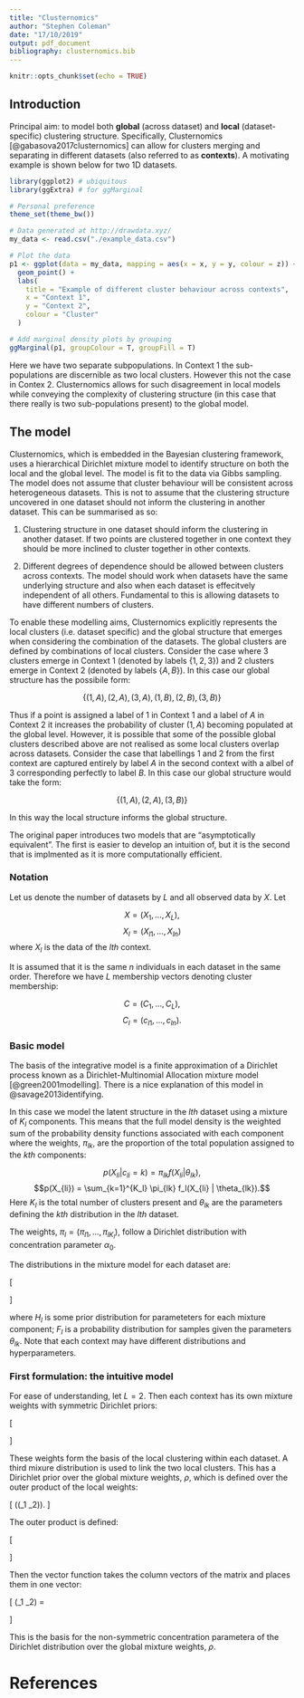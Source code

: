 ```yaml
---
title: "Clusternomics"
author: "Stephen Coleman"
date: "17/10/2019"
output: pdf_document
bibliography: clusternomics.bib
---
```


```r
knitr::opts_chunk$set(echo = TRUE)
```

## Introduction

Principal aim: to model both **global** (across dataset) and **local**
(dataset-specific) clustering structure. Specifically, Clusternomics 
[@gabasova2017clusternomics] can allow for clusters merging and separating in
different datasets (also referred to as **contexts**). A motivating example is 
shown below for two 1D datasets.

```r
library(ggplot2) # ubiquitous
library(ggExtra) # for ggMarginal

# Personal preference
theme_set(theme_bw())

# Data generated at http://drawdata.xyz/
my_data <- read.csv("./example_data.csv")

# Plot the data
p1 <- ggplot(data = my_data, mapping = aes(x = x, y = y, colour = z)) +
  geom_point() +
  labs(
    title = "Example of different cluster behaviour across contexts",
    x = "Context 1",
    y = "Context 2",
    colour = "Cluster"
  )

# Add marginal density plots by grouping
ggMarginal(p1, groupColour = T, groupFill = T)
```

Here we have two separate subpopulations. In Context 1 the sub-populations are 
discernible as two local clusters. However this not the case in Contex 2. 
Clusternomics allows for such disagreement in local models while conveying
the complexity of clustering structure (in this case that there really is two 
sub-populations present) to the global model.

## The model

Clusternomics, which is embedded in the Bayesian clustering framework, uses a 
hierarchical Dirichlet mixture model to identify structure on both the local and
the global level. The model is fit to the data via Gibbs sampling. The model 
does not assume that cluster behaviour will be consistent across heterogeneous 
datasets. This is not to assume that the clustering structure uncovered in one 
dataset should not inform the clustering in another dataset. This can be 
summarised as so:

1. Clustering structure in one dataset should inform the clustering in another 
dataset. If two points are clustered together in one context they should be 
more inclined to cluster together in other contexts.

2. Different degrees of dependence should be allowed between clusters across
contexts. The model should work when datasets have the same underlying structure
and also when each dataset is effecitvely independent of all others. Fundamental 
to this is allowing datasets to have different numbers of clusters.

To enable these modelling aims, Clusternomics explicitly represents the local 
clusters (i.e. dataset specific) and the global structure that emerges when 
considering the combination of the datasets. The global clusters are defined by 
combinations of local clusters. Consider the case where 3 clusters emerge in 
Context 1 (denoted by labels $\{1, 2, 3\}$) and 2 clusters emerge in Context 2 
(denoted by labels $\{A, B\}$). In this case our global structure has the 
possibile form:

$$\{(1, A), (2, A), (3, A), (1, B), (2, B), (3, B)\}$$

Thus if a point is assigned a label of 1 in Context 1 and a label of $A$ in 
Context 2 it increases the probability of cluster $(1, A)$ becoming populated 
at the global level. However, it is possible that some of the possible 
global clusters described above are not realised as some local clusters overlap 
across datasets. Consider the case that labellings 1 and 2 from the first 
context are captured entirely by label $A$ in the second context with a albel of 
3 corresponding perfectly to label $B$. In this case our global structure would 
take the form:

$$\{(1, A), (2, A), (3, B)\}$$

In this way the local structure informs the global structure.

The original paper introduces two models that are "asymptotically equivalent". 
The first is easier to develop an intuition of, but it is the second that is 
implmented as it is more computationally efficient.

### Notation

Let us denote the number of datasets by $L$ and all observed data by $X$. Let

$$X = (X_1,  \ldots, X_L),$$
$$X_l = (X_{l1},\ldots,X_{ln})$$
where $X_l$ is the data of the $lth$ context.

It is assumed that it is the same $n$ individuals in each dataset in the same 
order. Therefore we have $L$ membership vectors denoting cluster membership:

$$C = (C_1, \ldots, C_L),$$
$$C_l = (c_{l1},\ldots,c_{ln}).$$

### Basic model

The basis of the integrative model is a finite approximation of a Dirichlet 
process known as a Dirichlet-Multinomial Allocation mixture model 
[@green2001modelling]. There is a nice explanation of this model in 
@savage2013identifying.

In this case we model the latent structure in the $lth$ dataset using a mixture 
of $K_l$ components. This means that the full model density is the weighted 
sum of the probability density functions associated with each component where
the weights, $\pi_{lk}$, are the proportion of the total population assigned to the 
$kth$ components:

$$p(X_{li}| c_{li} = k) = \pi_{lk} f(X_{li} | \theta_{lk}),$$
$$p(X_{li}) = \sum_{k=1}^{K_l} \pi_{lk} f_l(X_{li} | \theta_{lk}).$$
Here $K_l$ is the total number of clusters present and $\theta_{lk}$ are the 
parameters defining the $kth$ distribution in the $lth$ dataset.

The weights, $\pi_l = (\pi_{l1},\ldots,\pi_{lK_l})$, follow a Dirichlet 
distribution with concentration parameter $\alpha_0$.

The distributions in the mixture model for each dataset are:

\[
\begin{aligned}
\pi_l &\sim \textrm{Dirichlet}\left(\frac{\alpha_0}{K_l},\ldots,\frac{\alpha_0}{K_l}\right) \\
c_{li} &\sim \textrm{Categorical}(\pi_l) \\
\theta_{lk} &\sim h_l \\
X_{li} | c_{ln} = k &\sim f_l(X_{li} | \theta_{lk})
\end{aligned}
\]


where $H_l$ is some prior distribution for parameteters for each mixture
component; $F_l$ is a probability distribution for samples given the parameters
$\theta_{lk}$. Note that each context may have different distributions and
hyperparameters.

### First formulation: the intuitive model

For ease of understanding, let $L=2$. Then each context has its own mixture 
weights with symmetric Dirichlet priors:

\[
\begin{aligned}
\pi_1 &\sim \textrm{Dirichlet}\left(\frac{\alpha_1}{K_1},\ldots,\frac{\alpha_1}{K_1}\right) \\
\pi_2 &\sim \textrm{Dirichlet}\left(\frac{\alpha_2}{K_2},\ldots,\frac{\alpha_2}{K_2}\right)
\end{aligned}
\]


These weights form the basis of the local clustering within each dataset. A 
third mixure distribution is used to link the two local clusters. This has a 
Dirichlet prior over the global mixture weights, $\rho$, which is defined over 
the outer product of the local weights:


\[
\rho \sim \textrm{Dirichlet}\left(\gamma \textrm{ vec}(\pi_1 \otimes \pi_2)\right).
\]

The outer product is defined:

\[
\begin{aligned}
\pi_1 \otimes \pi_2 &= \pi_1 \pi_2^T \\
  &= \begin{pmatrix}
  \pi_{11}\pi_{21} & \pi_{11}\pi_{22} & \cdots & \pi_{11}\pi_{2K_2} \\
  \pi_{12}\pi_{21} & \pi_{12}\pi_{22} & \cdots & \pi_{12}\pi_{2K_2} \\
  \vdots & \vdots & \ddots & \vdots \\
  \pi_{1K_1}\pi_{21} & \pi_{1K_1}\pi_{22} & \cdots & \pi_{1K_1}\pi_{2K_2} \\
  \end{pmatrix}
\end{aligned}
\]

Then the vector function takes the column vectors of the matrix and places them 
in one vector:

\[
\mathrm{vec}(\pi_1 \otimes \pi_2) = \begin{pmatrix}
  \pi_{11}\pi_{21} \\
  \vdots \\
  \pi_{1K_1}\pi_{21}\\
  \pi_{11}\pi_{22} \\
  \vdots \\
  \pi_{1K_1}\pi_{22} \\
  \pi_{11}\pi_{23} \\
  \vdots \\
  \pi_{1K_1}\pi_{2K_2}
\end{pmatrix}
\]

This is the basis for the non-symmetric concentration parametera of the 
Dirichlet distribution over the global mixture weights, $\rho$. 

# References

